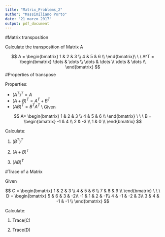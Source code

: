 ---
title: "Matrix_Problems_2"
author: "Massimiliano Porto"
date: "21 marzo 2017"
output: pdf_document
---

#Matrix transposition

Calculate the transposition of Matrix A

$$
A = 
\begin{bmatrix}
 1 & 2 & 3 \\
 4 & 5 & 6 \\
\end{bmatrix}\ \ \
A^T =
\begin{bmatrix}
 \dots & \dots \\
 \dots & \dots \\
 \dots & \dots \\
\end{bmatrix}
$$
#Properties of transpose

Properties:

+ $(A^T)^{T} = A$
+ $(A + B)^{T} = A^{T} + B^{T}$
+ $(AB)^{T} = B^{T}A^{T}$ 
\\
Given

$$
A=
\begin{bmatrix}
 1 & 2 & 3 \\
 4 & 5 & 6 \\
\end{bmatrix} \ \ \
B = 
\begin{bmatrix}
 -1 & 4 \\
 2 & -3 \\
 1 & 0 \\
\end{bmatrix}
$$

Calculate:

1) $(B^T)^{T}$

2) $(A + B)^{T}$

3) $(AB)^{T}$

#Trace of a Matrix

Given 

$$
C =
\begin{bmatrix}
 1 & 2 & 3 \\
 4 & 5 & 6 \\
 7 & 8 & 9 \\
\end{bmatrix} \ \ \
D = 
\begin{bmatrix}
 5 & 6 & 3 & -2\\
 -1 & 1 & 2 & -1\\
 4 & -1 & -2 & 3\\
 3 & 4 & -1 & -1 \\
\end{bmatrix}
$$

Calculate:

1) Trace(C)

2) Trace(D)
